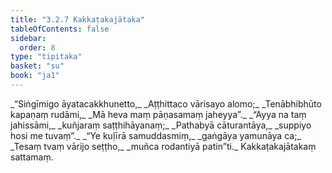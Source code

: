 ```yaml
---
title: "3.2.7 Kakkaṭakajātaka"
tableOfContents: false
sidebar:
  order: 8
type: "tipitaka"
basket: "su"
book: "ja1"
---
```



<DynamicBreadcrumb />

<Division number="49" book="ja1">

<Paragraph number="736" type="verses" book="ja1">
_“Siṅgīmigo āyatacakkhunetto,_  
_Aṭṭhittaco vārisayo alomo;_  
_Tenābhibhūto kapaṇaṃ rudāmi,_  
_Mā heva maṃ pāṇasamaṃ jaheyya”._  

</Paragraph>

</Division>
<Division number="50" book="ja1">

<Paragraph number="737" type="verses" book="ja1">
_“Ayya na taṃ jahissāmi,_  
_kuñjaraṃ saṭṭhihāyanaṃ;_  
_Pathabyā cāturantāya,_  
_suppiyo hosi me tuvaṃ”._  

</Paragraph>

</Division>
<Division number="51" book="ja1">

<Paragraph number="738" type="verses" book="ja1">
_“Ye kuḷīrā samuddasmiṃ,_  
_gaṅgāya yamunāya ca;_  
_Tesaṃ tvaṃ vārijo seṭṭho,_  
_muñca rodantiyā patin”ti._  


</Paragraph>
</Division>

<Paragraph number="739" type="center" book="ja1">
Kakkaṭakajātakaṃ sattamaṃ.
</Paragraph>